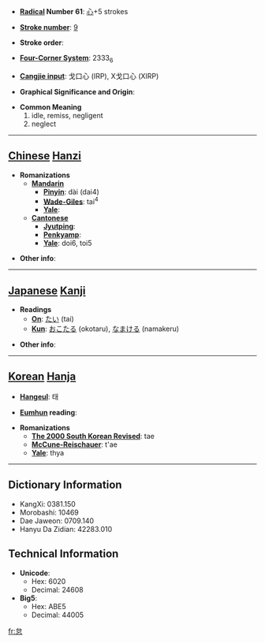 * '''[[Wiktionary:Chinese radical index| Radical]] Number 61''': [[Wiktionary:Chinese radical index 心|心]]+5 strokes

* '''[[Wiktionary:Chinese total strokes index|Stroke number]]''': [[Wiktionary:Chinese total strokes index 9|9]]

* '''Stroke order''': 

* '''[[Wiktionary:Chinese four corner index|Four-Corner System]]''': 2333<sub>6</sub>

* '''[[Wiktionary:Chinese Cangjie index|Cangjie input]]''': 戈口心 (IRP), X戈口心 (XIRP)

* '''Graphical Significance and Origin''': 

* '''Common Meaning'''
*#idle, remiss, negligent
*# neglect


----

== [[Chinese]] [[Hanzi]] ==

* '''Romanizations'''
** '''[[Mandarin]]'''
*** '''[[Pinyin]]''': dài (dai4)
*** '''[[Wade-Giles]]''': tai<sup>4</sup>
*** '''[[Yale]]''': 
** '''[[Cantonese]]'''
*** '''[[Jyutping]]''':
*** '''[[Penkyamp]]''': 
*** '''[[Yale]]''': doi6, toi5

* '''Other info''': 

----

== [[Japanese]] [[Kanji]] ==

* '''Readings'''
** '''[[On]]''': [[たい]] (tai)
** '''[[Kun]]''': [[おこたる]] (okotaru), [[なまける]] (namakeru)

* '''Other info''':  

----

== [[Korean]] [[Hanja]] ==

* '''[[Hangeul]]''': 태

* '''[[Eumhun]] reading''': 

* '''Romanizations'''
** '''[[The 2000 South Korean Revised Romanization|The 2000 South Korean Revised]]''': tae
** '''[[McCune-Reischauer]]''': t'ae
** '''[[Yale]]''': thya

----

== Dictionary Information ==

* KangXi: 0381.150
* Morobashi: 10469
* Dae Jaweon: 0709.140
* Hanyu Da Zidian: 42283.010

== Technical Information ==

* '''Unicode''':
** Hex: 6020
** Decimal: 24608
* '''Big5''':
** Hex: ABE5
** Decimal: 44005

[[fr:怠]]